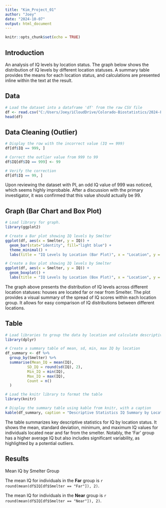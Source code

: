 ```yaml
---
title: "Kim_Project_01"
author: "Joey"
date: "2024-10-07"
output: html_document
---
```


```r
knitr::opts_chunk$set(echo = TRUE)
```

## Introduction

An analysis of IQ levels by location status. The graph below shows the distribution of IQ levels by different location statuses. A summary table provides the means for each location status, and calculations are presented inline within the text at the result.


## Data

```r
# Load the dataset into a dataframe 'df' from the raw CSV file
df <- read.csv("C:/Users/Joey/iCloudDrive/Colorado-Biostatistics/2024-Fall/BIOS_6621_statistical consulting/BIOS6621_Projects/Kim_Project_01/DataRaw/lead-iq-01.csv")
head(df)
```


## Data Cleaning (Outlier)

```r
# Display the row with the incorrect value (IQ == 999)
df[df$IQ == 999, ]

# Correct the outlier value from 999 to 99
df$IQ[df$IQ == 999] <- 99

# Verify the correction
df[df$IQ == 99, ]

```
Upon reviewing the dataset with PI, an odd IQ value of 999 was noticed, which seems highly improbable. After a discussion with the primary investigator, it was confirmed that this value should actually be 99.


## Graph (Bar Chart and Box Plot)

```r
# Load library for graph.
library(ggplot2)

# Create a Bar plot showing IQ levels by Smelter
ggplot(df, aes(x = Smelter, y = IQ)) +
  geom_bar(stat="identity", fill="light blue") +
  theme_minimal() +
  labs(title = "IQ Levels by Location (Bar Plot)", x = "Location", y = "IQ")

# Create a Box plot showing IQ levels by Smelter
ggplot(df, aes(x = Smelter, y = IQ)) +
  geom_boxplot() +
  labs(title = "IQ Levels by Location (Box Plot)", x = "Location", y = "IQ")
```

The graph above presents the distribution of IQ levels across different location statuses: houses are located far or near from Smelter. The plot provides a visual summary of the spread of IQ scores within each location group. It allows for easy comparison of IQ distributions between different locations.


## Table

```r

# Load libraries to group the data by location and calculate descriptive statistics
library(dplyr)

# Create a summary table of mean, sd, min, max IQ by location
df_summary <- df %>%
  group_by(Smelter) %>%
  summarise(Mean_IQ = mean(IQ),
          SD_IQ = round(sd(IQ), 2),
          Min_IQ = min(IQ),
          Max_IQ = max(IQ),
          Count = n()
  )

# Load the knitr library to format the table
library(knitr)

# Display the summary table using kable from knitr, with a caption
kable(df_summary, caption = "Descriptive Statistics IQ Summary by Location")

```

The table summarizes key descriptive statistics for IQ by location status. It shows the mean, standard deviation, minimum, and maximum IQ values for individuals located near and far from the smelter. Notably, the 'Far' group has a higher average IQ but also includes significant variability, as highlighted by a potential outliers.


## Results
<!-- Using in-line calculation method in the text string for displaying mean values -->

Mean IQ by Smelter Group

The mean IQ for individuals in the **Far** group is `r round(mean(df$IQ[df$Smelter == "Far"]), 2)`.

The mean IQ for individuals in the **Near** group is `r round(mean(df$IQ[df$Smelter == "Near"]), 2)`.


